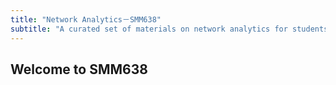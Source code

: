 ```yaml
---
title: "Network Analytics－SMM638"
subtitle: "A curated set of materials on network analytics for students"
---
```


## Welcome to SMM638

